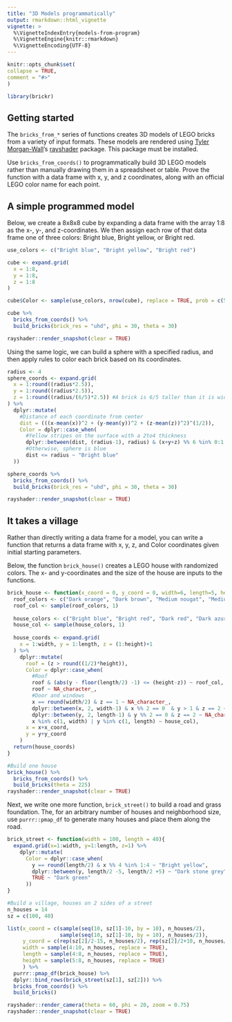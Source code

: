 ```yaml
---
title: "3D Models programmatically"
output: rmarkdown::html_vignette
vignette: >
  %\VignetteIndexEntry{models-from-program}
  %\VignetteEngine{knitr::rmarkdown}
  %\VignetteEncoding{UTF-8}
---
```

  
```r
knitr::opts_chunk$set(
collapse = TRUE,
comment = "#>"
)
```

```r
library(brickr)
```

## Getting started

The `bricks_from_*` series of functions creates 3D models of LEGO bricks from a variety of input formats. These models are rendered using [Tyler Morgan-Wall](https://twitter.com/tylermorganwall)'s [rayshader](https://www.rayshader.com/) package. This package must be installed.

Use `bricks_from_coords()` to programmatically build 3D LEGO models rather than manually drawing them in a spreadsheet or table. Prove the function with a data frame with x, y, and z coordinates, along with an official LEGO color name for each point.

## A simple programmed model

Below, we create a 8x8x8 cube by expanding a data frame with the array 1:8 as the x-, y-, and z-coordinates. We then assign each row of that data frame one of three colors: Bright blue, Bright yellow, or Bright red.

```r
use_colors <- c("Bright blue", "Bright yellow", "Bright red")

cube <- expand.grid(
  x = 1:8,
  y = 1:8,
  z = 1:8
) 

cube$Color <- sample(use_colors, nrow(cube), replace = TRUE, prob = c(5, 3, 1))

cube %>% 
  bricks_from_coords() %>% 
  build_bricks(brick_res = "uhd", phi = 30, theta = 30)

rayshader::render_snapshot(clear = TRUE)
```

Using the same logic, we can build a sphere with a specified radius, and then apply rules to color each brick based on its coordinates.

```r
radius <- 4
sphere_coords <- expand.grid(
  x = 1:round((radius*2.5)),
  y = 1:round((radius*2.5)),
  z = 1:round((radius/(6/5)*2.5)) #A brick is 6/5 taller than it is wide/deep
) %>%
  dplyr::mutate(
    #Distance of each coordinate from center
    dist = (((x-mean(x))^2 + (y-mean(y))^2 + (z-mean(z))^2)^(1/2)),
    Color = dplyr::case_when(
      #Yellow stripes on the surface with a 2to4 thickness
      dplyr::between(dist, (radius-1), radius) & (x+y+z) %% 6 %in% 0:1 ~ "Bright yellow",
      #Otherwise, sphere is blue
      dist <= radius ~ "Bright blue"
  ))

sphere_coords %>% 
  bricks_from_coords() %>% 
  build_bricks(brick_res = "uhd", phi = 30, theta = 30)

rayshader::render_snapshot(clear = TRUE)
```

## It takes a village

Rather than directly writing a data frame for a model, you can write a function that returns a data frame with x, y, z, and Color coordinates given initial starting parameters.

Below, the function `brick_house()` creates a LEGO house with randomized colors. The x- and y-coordinates and the size of the house are inputs to the functions.

```r
brick_house <- function(x_coord = 0, y_coord = 0, width=6, length=5, height=6){
  roof_colors <- c("Dark orange", "Dark brown", "Medium nougat", "Medium stone grey")
  roof_col <- sample(roof_colors, 1)
  
  house_colors <- c("Bright blue", "Bright red", "Dark red", "Dark azur", "Nougat", "Bright reddish violet")
  house_col <- sample(house_colors, 1)
  
  house_coords <- expand.grid(
    x = 1:width, y = 1:length, z = (1:height)+1
  ) %>% 
    dplyr::mutate(
      roof = (z > round((1/2)*height)),
      Color = dplyr::case_when(
        #Roof
        roof & (abs(y - floor(length/2) -1) <= (height-z)) ~ roof_col,
        roof ~ NA_character_,
        #Door and windows
        x == round(width/2) & z == 1 ~ NA_character_,
        dplyr::between(x, 2, width-1) & x %% 2 == 0  & y > 1 & z == 2 ~ NA_character_,
        dplyr::between(y, 2, length-1) & y %% 2 == 0 & z == 2 ~ NA_character_,
        x %in% c(1, width) | y %in% c(1, length) ~ house_col),
      x = x+x_coord, 
      y = y+y_coord
    )
  return(house_coords)
}

#Build one house
brick_house() %>% 
  bricks_from_coords() %>% 
  build_bricks(theta = 225)
rayshader::render_snapshot(clear = TRUE)
```

Next, we write one more function, `brick_street()` to build a road and grass foundation. The, for an arbitrary number of houses and neighborhood size, use `purrr::pmap_df` to generate many houses and place them along the road.

```r
brick_street <- function(width = 100, length = 40){
  expand.grid(x=1:width, y=1:length, z=1) %>% 
    dplyr::mutate(
      Color = dplyr::case_when(
        y == round(length/2) & x %% 4 %in% 1:4 ~ "Bright yellow",
        dplyr::between(y, length/2 -5, length/2 +5) ~ "Dark stone grey",
        TRUE ~ "Dark green"
      ))
}

#Build a village, houses on 2 sides of a street
n_houses = 14
sz = c(100, 40)

list(x_coord = c(sample(seq(10, sz[1]-10, by = 10), n_houses/2),
                 sample(seq(10, sz[1]-10, by = 10), n_houses/2)),
     y_coord = c(rep(sz[2]/2-15, n_houses/2), rep(sz[2]/2+10, n_houses/2)),
     width = sample(4:10, n_houses, replace = TRUE),
     length = sample(4:8, n_houses, replace = TRUE),
     height = sample(5:8, n_houses, replace = TRUE)
     ) %>% 
  purrr::pmap_df(brick_house) %>% 
  dplyr::bind_rows(brick_street(sz[1], sz[2])) %>% 
  bricks_from_coords() %>% 
  build_bricks()

rayshader::render_camera(theta = 60, phi = 20, zoom = 0.75)
rayshader::render_snapshot(clear = TRUE)

```

